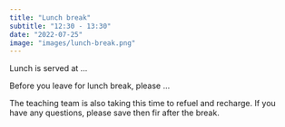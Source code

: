 ```yaml
---
title: "Lunch break"
subtitle: "12:30 - 13:30"
date: "2022-07-25"
image: "images/lunch-break.png"
---
```


Lunch is served at ...

Before you leave for lunch break, please ... <!--# TO DO: Add instructions on giving feedback on stickies. -->

The teaching team is also taking this time to refuel and recharge.
If you have any questions, please save then fir after the break.
